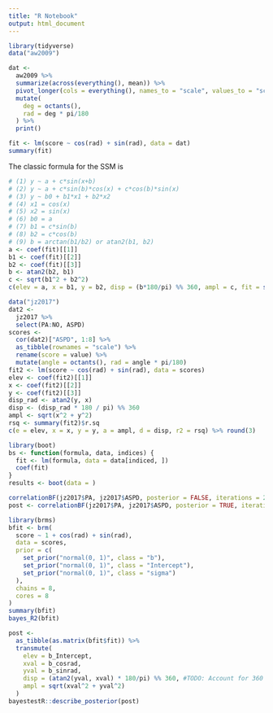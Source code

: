 ```yaml
---
title: "R Notebook"
output: html_document
---
```


```r
library(tidyverse)
data("aw2009")
```

```r
dat <- 
  aw2009 %>% 
  summarize(across(everything(), mean)) %>% 
  pivot_longer(cols = everything(), names_to = "scale", values_to = "score") %>% 
  mutate(
    deg = octants(), 
    rad = deg * pi/180
  ) %>% 
  print()
```

```r
fit <- lm(score ~ cos(rad) + sin(rad), data = dat)
summary(fit)
```

The classic formula for the SSM is 

\begin{equation}
S_p = 
\end{equation}

```r
# (1) y ~ a + c*sin(x+b) 
# (2) y ~ a + c*sin(b)*cos(x) + c*cos(b)*sin(x)
# (3) y ~ b0 + b1*x1 + b2*x2
# (4) x1 = cos(x)
# (5) x2 = sin(x)
# (6) b0 = a
# (7) b1 = c*sin(b)
# (8) b2 = c*cos(b)
# (9) b = arctan(b1/b2) or atan2(b1, b2)
a <- coef(fit)[[1]]
b1 <- coef(fit)[[2]]
b2 <- coef(fit)[[3]]
b <- atan2(b2, b1)
c <- sqrt(b1^2 + b2^2)
c(elev = a, x = b1, y = b2, disp = (b*180/pi) %% 360, ampl = c, fit = summary(fit)$r.sq)
```

```r
data("jz2017")
dat2 <- 
  jz2017 %>% 
  select(PA:NO, ASPD)
scores <- 
  cor(dat2)["ASPD", 1:8] %>% 
  as_tibble(rownames = "scale") %>%
  rename(score = value) %>% 
  mutate(angle = octants(), rad = angle * pi/180)
fit2 <- lm(score ~ cos(rad) + sin(rad), data = scores)
elev <- coef(fit2)[[1]]
x <- coef(fit2)[[2]]
y <- coef(fit2)[[3]]
disp_rad <- atan2(y, x)
disp <- (disp_rad * 180 / pi) %% 360
ampl <- sqrt(x^2 + y^2)
rsq <- summary(fit2)$r.sq
c(e = elev, x = x, y = y, a = ampl, d = disp, r2 = rsq) %>% round(3)
```


```r
library(boot)
bs <- function(formula, data, indices) {
  fit <- lm(formula, data = data[indiced, ])
  coef(fit)
}
results <- boot(data = )

```

```r
correlationBF(jz2017$PA, jz2017$ASPD, posterior = FALSE, iterations = 2000)
post <- correlationBF(jz2017$PA, jz2017$ASPD, posterior = TRUE, iterations = 2000)
```


```r
library(brms)
bfit <- brm(
  score ~ 1 + cos(rad) + sin(rad), 
  data = scores,
  prior = c(
    set_prior("normal(0, 1)", class = "b"),
    set_prior("normal(0, 1)", class = "Intercept"),
    set_prior("normal(0, 1)", class = "sigma")
  ),
  chains = 8,
  cores = 8
)
summary(bfit)
bayes_R2(bfit)
```

```r
post <- 
  as_tibble(as.matrix(bfit$fit)) %>% 
  transmute(
    elev = b_Intercept,
    xval = b_cosrad,
    yval = b_sinrad,
    disp = (atan2(yval, xval) * 180/pi) %% 360, #TODO: Account for 360 boundary
    ampl = sqrt(xval^2 + yval^2)
  )
bayestestR::describe_posterior(post)
```

```r

```

